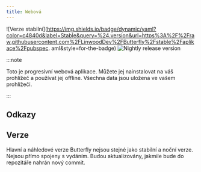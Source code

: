 ```yaml
---
title: Webová
---
```


![Verze stabilní](https://img.shields.io/badge/dynamic/yaml?color=c4840d&label=Stable&query=%24.version&url=https%3A%2F%2Fraw.githubusercontent.com%2FLinwoodDev%2FButterfly%2Fstable%2Faplikace%2Fpubspec. aml&style=for-the-badge)
![Nightly release version](https://img.shields.io/badge/dynamic/yaml?color=f7d28c&label=Nightly&query=%24.version&url=https%3A%2F%2Fraw.githubusercontent.com%2FLinwoodDev%2FButterfly%2Fnightly%2Faplikace%2Fpubspec.yaml&style=for-the-badge)


:::note

Toto je progresivní webová aplikace. Můžete jej nainstalovat na váš prohlížeč a používat jej offline.
Všechna data jsou uložena ve vašem prohlížeči.

:::

## Odkazy

<CardGrid>
  <DownloadButton after="/downloads/post-windows" href="https://web.butterfly.linwood.dev" title="Main" />
  <DownloadButton href="https://preview.butterfly.linwood.dev" title="Preview" />
</CardGrid>

## Verze

Hlavní a náhledové verze Butterfly nejsou stejné jako stabilní a noční verze.
Nejsou přímo spojeny s vydáním. Budou aktualizovány, jakmile bude do repozitáře nahrán nový commit.
